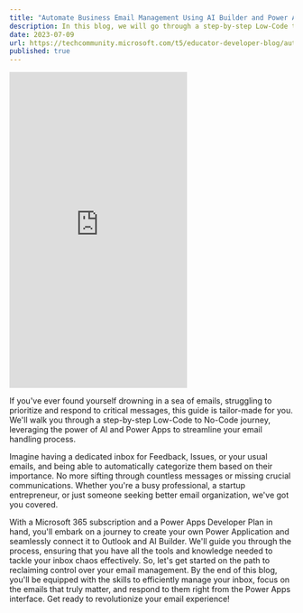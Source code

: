 ```yaml
---
title: "Automate Business Email Management Using AI Builder and Power Apps: Step-by-Step Guide"
description: In this blog, we will go through a step-by-step Low-Code to No-Code guide, from creating our Power Application to connecting it to Outlook, and AI Builder and then testing it out.
date: 2023-07-09
url: https://techcommunity.microsoft.com/t5/educator-developer-blog/automate-business-email-management-using-ai-builder-and-power/ba-p/3871335?wt.mc_id=studentamb_71460
published: true
---
```


<iframe src="https://www.youtube.com/embed/tJO6tqGbnnU" width="315" height="560" frameborder="0" allowfullscreen="allowfullscreen" title="YouTube video player" allow="accelerometer; autoplay; clipboard-write; encrypted-media; gyroscope; picture-in-picture; web-share"></iframe>

If you've ever found yourself drowning in a sea of emails, struggling to prioritize and respond to critical messages, this guide is tailor-made for you. 
We'll walk you through a step-by-step Low-Code to No-Code journey, leveraging the power of AI and Power Apps to streamline your email handling process.


Imagine having a dedicated inbox for Feedback, Issues, or your usual emails, and being able to automatically categorize them based on their importance. 
No more sifting through countless messages or missing crucial communications. Whether you're a busy professional, a startup entrepreneur, or just someone seeking better email organization, we've got you covered.


With a Microsoft 365 subscription and a Power Apps Developer Plan in hand, you'll embark on a journey to create your own Power Application and seamlessly connect it to Outlook and AI Builder. 
We'll guide you through the process, ensuring that you have all the tools and knowledge needed to tackle your inbox chaos effectively. 
So, let's get started on the path to reclaiming control over your email management. 
By the end of this blog, you'll be equipped with the skills to efficiently manage your inbox, focus on the emails that truly matter, and respond to them right from the Power Apps interface. 
Get ready to revolutionize your email experience!
